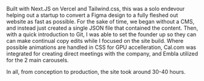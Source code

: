 
<ProjectHeading text="SmashCreate" destination="https://smashcreate.design" />

<Picture src="/images/smashcreate.jpeg" alt="Screenshot of the SmashCreate homepage" />

Built with Next.JS on Vercel and Tailwind.css, this was a solo endevour helping
out a startup to convert a Figma design to a fully fleshed out website as fast
as possible. For the sake of time, we began without a CMS, and instead just
created a single JSON file that contained the content. Then, with a quick
introduction to Git, I was able to set the founder up so they can can make
continual copy edits while I focused on the site build.  Where possible
animations are handled in CSS for GPU accelleration, Cal.com was integrated
for creating direct meetings with the company, and Embla utilized for the 2 main carousels.

In all, from conception to production, the site took around 30-40 hours.

